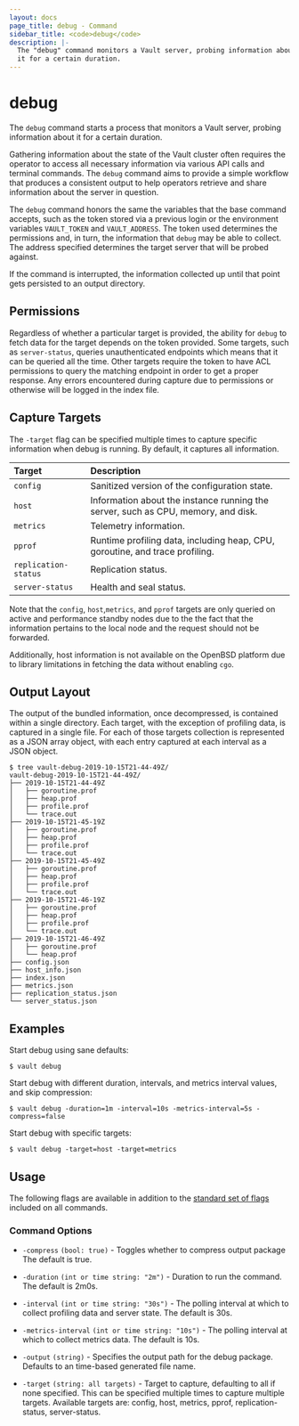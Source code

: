 ```yaml
---
layout: docs
page_title: debug - Command
sidebar_title: <code>debug</code>
description: |-
  The "debug" command monitors a Vault server, probing information about
  it for a certain duration.
---
```


# debug

The `debug` command starts a process that monitors a Vault server, probing
information about it for a certain duration.

Gathering information about the state of the Vault cluster often requires the
operator to access all necessary information via various API calls and terminal
commands. The `debug` command aims to provide a simple workflow that produces a
consistent output to help operators retrieve and share information about the
server in question.

The `debug` command honors the same the variables that the base command
accepts, such as the token stored via a previous login or the environment
variables `VAULT_TOKEN` and `VAULT_ADDRESS`. The token used determines the
permissions and, in turn, the information that `debug` may be able to collect.
The address specified determines the target server that will be probed against.

If the command is interrupted, the information collected up until that
point gets persisted to an output directory.

## Permissions

Regardless of whether a particular target is provided, the ability for `debug`
to fetch data for the target depends on the token provided. Some targets, such
as `server-status`, queries unauthenticated endpoints which means that it can be
queried all the time. Other targets require the token to have ACL permissions to
query the matching endpoint in order to get a proper response. Any errors
encountered during capture due to permissions or otherwise will be logged in the
index file.

## Capture Targets

The `-target` flag can be specified multiple times to capture specific
information when debug is running. By default, it captures all information.

| Target               | Description                                                                       |
| :------------------- | :-------------------------------------------------------------------------------- |
| `config`             | Sanitized version of the configuration state.                                     |
| `host`               | Information about the instance running the server, such as CPU, memory, and disk. |
| `metrics`            | Telemetry information.                                                            |
| `pprof`              | Runtime profiling data, including heap, CPU, goroutine, and trace profiling.      |
| `replication-status` | Replication status.                                                               |
| `server-status`      | Health and seal status.                                                           |

Note that the `config`, `host`,`metrics`, and `pprof` targets are only queried
on active and performance standby nodes due to the the fact that the information
pertains to the local node and the request should not be forwarded.

Additionally, host information is not available on the OpenBSD platform due to
library limitations in fetching the data without enabling `cgo`.

## Output Layout

The output of the bundled information, once decompressed, is contained within a
single directory. Each target, with the exception of profiling data, is captured
in a single file. For each of those targets collection is represented as a JSON
array object, with each entry captured at each interval as a JSON object.

```text
$ tree vault-debug-2019-10-15T21-44-49Z/
vault-debug-2019-10-15T21-44-49Z/
├── 2019-10-15T21-44-49Z
│   ├── goroutine.prof
│   ├── heap.prof
│   ├── profile.prof
│   └── trace.out
├── 2019-10-15T21-45-19Z
│   ├── goroutine.prof
│   ├── heap.prof
│   ├── profile.prof
│   └── trace.out
├── 2019-10-15T21-45-49Z
│   ├── goroutine.prof
│   ├── heap.prof
│   ├── profile.prof
│   └── trace.out
├── 2019-10-15T21-46-19Z
│   ├── goroutine.prof
│   ├── heap.prof
│   ├── profile.prof
│   └── trace.out
├── 2019-10-15T21-46-49Z
│   ├── goroutine.prof
│   └── heap.prof
├── config.json
├── host_info.json
├── index.json
├── metrics.json
├── replication_status.json
└── server_status.json
```

## Examples

Start debug using sane defaults:

```text
$ vault debug
```

Start debug with different duration, intervals, and metrics interval values, and
skip compression:

```text
$ vault debug -duration=1m -interval=10s -metrics-interval=5s -compress=false
```

Start debug with specific targets:

```text
$ vault debug -target=host -target=metrics
```

## Usage

The following flags are available in addition to the [standard set of
flags](/docs/commands/index.html) included on all commands.

### Command Options

- `-compress` `(bool: true)` - Toggles whether to compress output package The
  default is true.

- `-duration` `(int or time string: "2m")` - Duration to run the command. The
  default is 2m0s.

- `-interval` `(int or time string: "30s")` - The polling interval at which to
  collect profiling data and server state. The default is 30s.

- `-metrics-interval` `(int or time string: "10s")` - The polling interval at
  which to collect metrics data. The default is 10s.

- `-output` `(string)` - Specifies the output path for the debug package. Defaults
  to an time-based generated file name.

- `-target` `(string: all targets)` - Target to capture, defaulting to all if
  none specified. This can be specified multiple times to capture multiple
  targets. Available targets are: config, host, metrics, pprof,
  replication-status, server-status.
